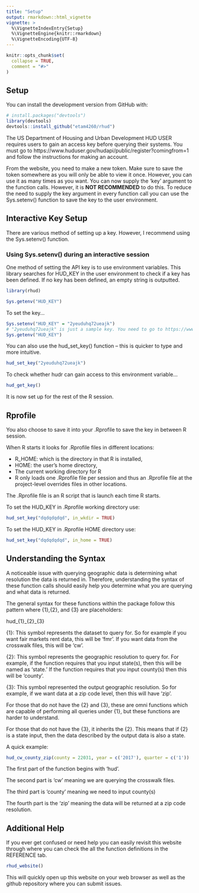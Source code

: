 ```yaml
---
title: "Setup"
output: rmarkdown::html_vignette
vignette: >
  %\VignetteIndexEntry{Setup}
  %\VignetteEngine{knitr::rmarkdown}
  %\VignetteEncoding{UTF-8}
---
```


```r
knitr::opts_chunk$set(
  collapse = TRUE,
  comment = "#>"
)
```

## Setup

You can install the development version from GitHub with:

```r
# install.packages("devtools")
library(devtools)
devtools::install_github("etam4260/rhud")
```

The US Department of Housing and Urban Development HUD USER requires users 
to gain an access key before querying their systems. You must go to https://www.huduser.gov/hudapi/public/register?comingfrom=1 and follow the 
instructions for making an account.

From the website, you need to make a new token. Make sure to save the token
somewhere as you will only be able to view it once. However, you can use it as
many times as you want. You can now supply the 'key' argument to the function
calls. However, it is **NOT RECOMMENDED** to do this. To reduce the need to
supply the key argument in every function call you can use the Sys.setenv()
function to save the key to the user environment.

## Interactive Key Setup

There are various method of setting up a key. However, I recommend using the
Sys.setenv() function. 

### Using Sys.setenv() during an interactive session
One method of setting the API key is to use environment variables. This library
searches for HUD_KEY in the user environment to check if a key has been defined.
If no key has been defined, an empty string is outputted. 

```r
library(rhud)

Sys.getenv("HUD_KEY")
```

To set the key...

```r
Sys.setenv("HUD_KEY" = "2yeuduhq72ueajk")
# "2yeuduhq72ueajk" is just a sample key. You need to go to https://www.huduser.gov/hudapi/public/register?comingfrom=1 and register for a key and replace it here.
Sys.getenv("HUD_KEY")
```

You can also use the hud_set_key() function -- this is quicker to type and more
intuitive.

```r
hud_set_key("2yeuduhq72ueajk")
```

To check whether hudr can gain access to this environment variable...

```r
hud_get_key()
```

It is now set up for the rest of the R session.

## Rprofile

You also choose to save it into your .Rprofile to save the key in between 
R session.

When R starts it looks for .Rprofile files in different locations:

* R_HOME: which is the directory in that R is installed,
* HOME: the user's home directory,
* The current working directory for R
* R only loads one .Rprofile file per session and thus an .Rprofile 
file at the project-level overrides files in other locations.

The .Rprofile file is an R script that is launch each time R starts. 

To set the HUD_KEY in .Rprofile working directory use:
```r
hud_set_key("dqdqdqdqd", in_wkdir = TRUE)
```

To set the HUD_KEY in .Rprofile HOME directory use:
```r
hud_set_key("dqdqdqdqd", in_home = TRUE)
```


## Understanding the Syntax

A noticeable issue with querying geographic data is determining what resolution
the data is returned in. Therefore, understanding the syntax of 
these function calls should easily help you determine what you are querying 
and what data is returned.

The general syntax for these functions within the package follow this pattern
where {1},{2}, and {3} are placeholders:


hud\_{1}\_{2}\_{3}


{1}: This symbol represents the dataset to query for. So for example if you want
fair markets rent data, this will be 'fmr'. If you want data from the crosswalk
files, this will be 'cw'.

{2}: This symbol represents the geographic resolution to query for. 
For example, if the function requires that you input state(s), then this 
will be named as 'state.' If the function requires that you input
county(s) then this will be 'county'.

{3}: This symbol represented the output geographic resolution. So for example,
if we want data at a zip code level, then this will have 'zip'.

For those that do not have the {2} and {3}, these are omni functions which 
are capable of performing all queries under {1}, but these functions are
harder to understand.

For those that do not have the {3}, it inherits the {2}. This means that 
if {2} is a state input, then the data described by the output data is also
a state.

A quick example:

```r
hud_cw_county_zip(county = 22031, year = c('2017'), quarter = c('1'))
```

The first part of the function begins with 'hud'.

The second part is 'cw' meaning we are querying the crosswalk files.

The third part is 'county' meaning we need to input county(s)

The fourth part is the 'zip' meaning the data will be returned 
at a zip code resolution.

## Additional Help

If you ever get confused or need help you can easily revisit this website 
through where you can check the all the function definitions in the
REFERENCE tab.

```r
rhud_website()
```

This will quickly open up this website on your web browser
as well as the github repository where you can submit issues.
